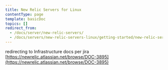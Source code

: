 ```yaml
---
title: New Relic Servers for Linux
contentType: page
template: basicDoc
topics: []
redirect_from:
  - /docs/server/new-relic-servers/
  - /docs/servers/new-relic-servers-linux/getting-started/new-relic-servers/
---
```


redirecting to Infrastructure docs per jira [https://newrelic.atlassian.net/browse/DOC-3895](https://newrelic.atlassian.net/browse/DOC-3895)
